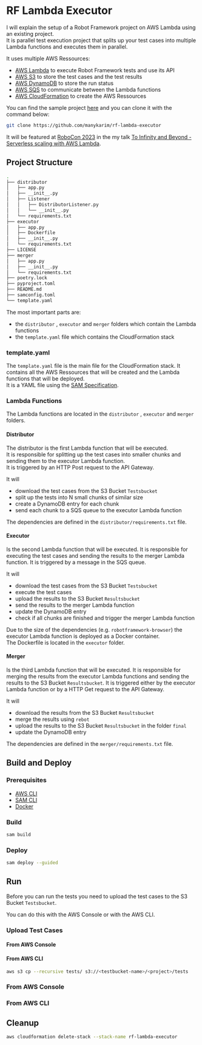 # RF Lambda Executor

I will explain the setup of a Robot Framework project on AWS Lambda using an existing project.  
It is parallel test execution project that splits up your test cases into multiple Lambda functions and executes them in parallel.

It uses multiple AWS Ressources:

- [AWS Lambda](https://aws.amazon.com/lambda/) to execute Robot Framework tests and use its API
- [AWS S3](https://aws.amazon.com/s3/) to store the test cases and the test results
- [AWS DynamoDB](https://aws.amazon.com/dynamodb/) to store the run status
- [AWS SQS](https://aws.amazon.com/sqs/) to communicate between the Lambda functions
- [AWS CloudFormation](https://aws.amazon.com/cloudformation/) to create the AWS Ressources

You can find the sample project [here](https://github.com/manykarim/rf-lambda-executor) and you can clone it with the command below:  

```bash
git clone https://github.com/manykarim/rf-lambda-executor
```

It will be featured at [RoboCon 2023](https://robocon.io/) in the my talk [To Infinity and Beyond - Serverless scaling with AWS Lambda](https://robocon.io/#to-infinity-and-beyond---serverless-scaling-with-aws-lambda).

## Project Structure

```bash	
.
├── distributor
│   ├── app.py
│   ├── __init__.py
│   ├── Listener
│   │   ├── DistributorListener.py
│   │   └── __init__.py
│   └── requirements.txt
├── executor
│   ├── app.py
│   ├── Dockerfile
│   ├── __init__.py
│   └── requirements.txt
├── LICENSE
├── merger
│   ├── app.py
│   ├── __init__.py
│   └── requirements.txt
├── poetry.lock
├── pyproject.toml
├── README.md
├── samconfig.toml
└── template.yaml
```

The most important parts are:

- the `distributor` , `executor` and `merger` folders which contain the Lambda functions
- the `template.yaml` file which contains the CloudFormation stack

### template.yaml

The `template.yaml` file is the main file for the CloudFormation stack. It contains all the AWS Ressources that will be created and the Lambda functions that will be deployed.  
It is a YAML file using the [SAM Specification](https://docs.aws.amazon.com/serverless-application-model/latest/developerguide/sam-specification.html).

### Lambda Functions

The Lambda functions are located in the `distributor` , `executor` and `merger` folders.

#### Distributor
The distributor is the first Lambda function that will be executed.  
It is responsible for splitting up the test cases into smaller chunks and sending them to the executor Lambda function.  
It is triggered by an HTTP Post request to the API Gateway.  

It will 

- download the test cases from the S3 Bucket `Testsbucket`
- split up the tests into N small chunks of similar size
- create a DynamoDB entry for each chunk
- send each chunk to a SQS queue to the executor Lambda function

The dependencies are defined in the `distributor/requirements.txt` file.

#### Executor
Is the second Lambda function that will be executed.
It is responsible for executing the test cases and sending the results to the merger Lambda function.
It is triggered by a message in the SQS queue.

It will

- download the test cases from the S3 Bucket `Testsbucket`
- execute the test cases
- upload the results to the S3 Bucket `Resultsbucket`
- send the results to the merger Lambda function
- update the DynamoDB entry
- check if all chunks are finished and trigger the merger Lambda function

Due to the size of the dependencies (e.g. `robotframework-browser`) the executor Lambda function is deployed as a Docker container.  
The Dockerfile is located in the `executor` folder.

#### Merger
Is the third Lambda function that will be executed.
It is responsible for merging the results from the executor Lambda functions and sending the results to the S3 Bucket `Resultsbucket`.
It is triggered either by the executor Lambda function or by a HTTP Get request to the API Gateway.

It will

- download the results from the S3 Bucket `Resultsbucket`
- merge the results using `rebot`
- upload the results to the S3 Bucket `Resultsbucket` in the folder `final`
- update the DynamoDB entry

The dependencies are defined in the `merger/requirements.txt` file.

## Build and Deploy

### Prerequisites

- [AWS CLI](https://aws.amazon.com/cli/)
- [SAM CLI](https://docs.aws.amazon.com/serverless-application-model/latest/developerguide/serverless-sam-cli-install.html)
- [Docker](https://www.docker.com/)

### Build

```bash
sam build
```

### Deploy

```bash
sam deploy --guided
```

## Run

Before you can run the tests you need to upload the test cases to the S3 Bucket `Testsbucket`.

You can do this with the AWS Console or with the AWS CLI.

### Upload Test Cases

#### From AWS Console

#### From AWS CLI

```bash
aws s3 cp --recursive tests/ s3://<testbucket-name>/<project>/tests
```


### From AWS Console

### From AWS CLI

## Cleanup

```bash
aws cloudformation delete-stack --stack-name rf-lambda-executor
```



